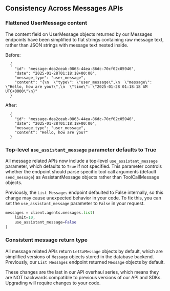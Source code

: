 ## Consistency Across Messages APIs

### Flattened UserMessage content

The content field on UserMessage objects returned by our Messages endpoints have been simplified to flat strings containing raw message text, rather than JSON strings with message text nested inside.

Before:
```
  {
    "id": "message-dea2ceab-0863-44ea-86dc-70cf02c05946",
    "date": "2025-01-28T01:18:18+00:00",
    "message_type": "user_message",
    "content": "{\n  \"type\": \"user_message\",\n  \"message\": \"Hello, how are you?\",\n  \"time\": \"2025-01-28 01:18:18 AM UTC+0000\"\n}"
  }
```

After:
```
  {
    "id": "message-dea2ceab-0863-44ea-86dc-70cf02c05946",
    "date": "2025-01-28T01:18:18+00:00",
    "message_type": "user_message",
    "content": "Hello, how are you?"
  }
```

### Top-level `use_assistant_message` parameter defaults to True

All message related APIs now include a top-level `use_assistant_message` parameter, which defaults to `True` if not specified. This parameter controls whether the endpoint should parse specific tool call arguments (default `send_message`) as AssistantMessage objects rather than ToolCallMessage objects.

Previously, the `List Messages` endpoint defaulted to False internally, so this change may cause unexpected behavior in your code. To fix this, you can set the `use_assistant_message` parameter to `False` in your request.

```python
messages = client.agents.messages.list(
    limit=10,
    use_assistant_message=False
)
```

### Consistent message return type

All message related APIs return `LettaMessage` objects by default, which are simplified versions of `Message` objects stored in the database backend. Previously, our `List Messages` endpoint returned `Message` objects by default.

<Note> These changes are the last in our API overhaul series, which means they are NOT backwards compatible to previous versions of our API and SDKs. Upgrading will require changes to your code. </Note>

